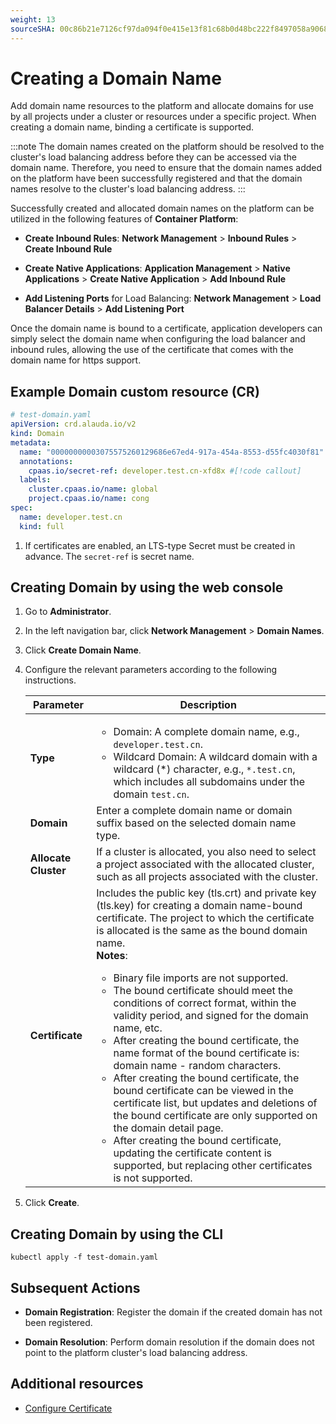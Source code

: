 ```yaml
---
weight: 13
sourceSHA: 00c86b21e7126cf97da094f0e415e13f81c68b0d48bc222f8497058a9068cf96
---
```


# Creating a Domain Name

Add domain name resources to the platform and allocate domains for use by all projects under a cluster or resources under a specific project. When creating a domain name, binding a certificate is supported.

:::note
The domain names created on the platform should be resolved to the cluster's load balancing address before they can be accessed via the domain name. Therefore, you need to ensure that the domain names added on the platform have been successfully registered and that the domain names resolve to the cluster's load balancing address.
:::

Successfully created and allocated domain names on the platform can be utilized in the following features of **Container Platform**:

- **Create Inbound Rules**: **Network Management** > **Inbound Rules** > **Create Inbound Rule**

- **Create Native Applications**: **Application Management** > **Native Applications** > **Create Native Application** > **Add Inbound Rule**

- **Add Listening Ports** for Load Balancing: **Network Management** > **Load Balancer Details** > **Add Listening Port**

Once the domain name is bound to a certificate, application developers can simply select the domain name when configuring the load balancer and inbound rules, allowing the use of the certificate that comes with the domain name for https support.

## Example Domain custom resource (CR)

```yaml
# test-domain.yaml
apiVersion: crd.alauda.io/v2
kind: Domain
metadata:
  name: "00000000003075575260129686e67ed4-917a-454a-8553-d55fc4030f81"
  annotations:
    cpaas.io/secret-ref: developer.test.cn-xfd8x #[!code callout]
  labels:
    cluster.cpaas.io/name: global
    project.cpaas.io/name: cong
spec:
  name: developer.test.cn
  kind: full
```

<Callouts>

1. If certificates are enabled, an LTS-type Secret must be created in advance. The `secret-ref` is secret name.

</Callouts>

## Creating Domain by using the web console

1. Go to **Administrator**.

2. In the left navigation bar, click **Network Management** > **Domain Names**.

3. Click **Create Domain Name**.

4. Configure the relevant parameters according to the following instructions.

   | Parameter            | Description                                                                                                                                                                                                                                                                                                                                                                                                                                                                                                                                                                                                                                                                                                                                                                                                                                                                                                     |
   | -------------------- | --------------------------------------------------------------------------------------------------------------------------------------------------------------------------------------------------------------------------------------------------------------------------------------------------------------------------------------------------------------------------------------------------------------------------------------------------------------------------------------------------------------------------------------------------------------------------------------------------------------------------------------------------------------------------------------------------------------------------------------------------------------------------------------------------------------------------------------------------------------------------------------------------------------- |
   | **Type**             | <ul><li>Domain: A complete domain name, e.g., `developer.test.cn`.</li><li>Wildcard Domain: A wildcard domain with a wildcard (\*) character, e.g., `*.test.cn`, which includes all subdomains under the domain `test.cn`.</li></ul>                                                                                                                                                                                                                                                                                                                                                                                                                                                                                                                                                                                                                                                                            |
   | **Domain**           | Enter a complete domain name or domain suffix based on the selected domain name type.                                                                                                                                                                                                                                                                                                                                                                                                                                                                                                                                                                                                                                                                                                                                                                                                                           |
   | **Allocate Cluster** | If a cluster is allocated, you also need to select a project associated with the allocated cluster, such as all projects associated with the cluster.                                                                                                                                                                                                                                                                                                                                                                                                                                                                                                                                                                                                                                                                                                                                                           |
   | **Certificate**      | Includes the public key (tls.crt) and private key (tls.key) for creating a domain name-bound certificate. The project to which the certificate is allocated is the same as the bound domain name.<br />**Notes**: <ul><li>Binary file imports are not supported.</li><li>The bound certificate should meet the conditions of correct format, within the validity period, and signed for the domain name, etc.</li><li>After creating the bound certificate, the name format of the bound certificate is: domain name - random characters.</li><li>After creating the bound certificate, the bound certificate can be viewed in the certificate list, but updates and deletions of the bound certificate are only supported on the domain detail page.</li><li>After creating the bound certificate, updating the certificate content is supported, but replacing other certificates is not supported.</li></ul> |

5. Click **Create**.

## Creating Domain by using the CLI

```shell
kubectl apply -f test-domain.yaml
```

## Subsequent Actions

- **Domain Registration**: Register the domain if the created domain has not been registered.

- **Domain Resolution**: Perform domain resolution if the domain does not point to the platform cluster's load balancing address.

## Additional resources

- [Configure Certificate](./create_cert.mdx)
